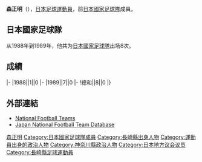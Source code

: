 {{Infobox Officeholder
| name  =森 正明
| original_name = 
| native_name_lang = 
| image = 
| imagesize = 
| caption = 
| country = {{JPN}}
|office   = {{flagicon|Kanagawa}}第109任[[神奈川縣|神奈川縣]]議会議長
|term_start = 2016年5月17日
|term_end  = 2017年5月
|predecessor =土井隆典
|successor  = {{link-ja|佐藤光|佐藤光 (政治家)}}
|office2   = {{flagicon|Kanagawa}}[[神奈川縣|神奈川縣]]議会議員
|term_start2 = 1999年4月12日
|term_end2  = 
|predecessor2 =
|successor2  = 
|constituency2= [[平塚市|平塚市]]選区
|birth_date = {{birth date and age|1961|7|12}}
|birth_place = {{JPN}}[[長崎縣|長崎縣]]
|native_place = 
|parents = 
|relatives = 
|spouse = 
|occupation = [[足球|足球]][[運動員|運動員]]
|party = [[自由民主黨_(日本)|自由民主黨]]
|alma_mater   =[[福岡大学|福岡大学]]
|website      = [http://www.morimasaaki.net 官方網站]
|module={{Infobox football biography
|embed=yes
|name=森正明
|image=
|height={{height|m=1.75}}
|position=[[中场|中场]]
|currentclub=
|years=1984-1992
|clubs=[[湘南比馬|藤田工業]]
|caps(goals)=
|nationalyears=1988-1989
|nationalteam=[[日本國家足球隊|日本]]
|nationalcaps(goals)=8 (0)
}}
}}
'''森正明'''（{{Bd|1961年|7月12日||}}），[[日本|日本]][[足球|足球]][[運動員|運動員]]，前[[日本國家足球隊|日本國家足球隊]]成員。

==日本國家足球隊==
从1988年到1989年，他共为[[日本國家足球隊|日本國家足球隊]]出场8次。

==成績==
{{Football player national team statistics|JPN}}
|-
|1988||1||0
|-
|1989||7||0
|-
!總和||8||0
|}

==外部連結==
{{Reflist}}
*[http://www.national-football-teams.com/v2/player.php?id=35826 National Football Teams] {{Wayback|url=http://www.national-football-teams.com/v2/player.php?id=35826 |date=20121012185225 }}
*[https://web.archive.org/web/20160319090046/http://www.japannationalfootballteam.com/en/players/mori_masaaki.html Japan National Football Team Database]

{{Japan-sport-bio-stub}}
{{Soccer-player-stub}}
{{DEFAULTSORT:Mori Masaaki}}
[[Category:日本足球運動員|森正明]]
[[Category:日本國家足球隊成員|Category:日本國家足球隊成員]]
[[Category:長崎縣出身人物|Category:長崎縣出身人物]]
[[Category:運動員出身的政治人物|Category:運動員出身的政治人物]]
[[Category:神奈川縣政治人物|Category:神奈川縣政治人物]]
[[Category:日本地方议会议员|Category:日本地方议会议员]]
[[Category:長崎縣足球運動員|Category:長崎縣足球運動員]]